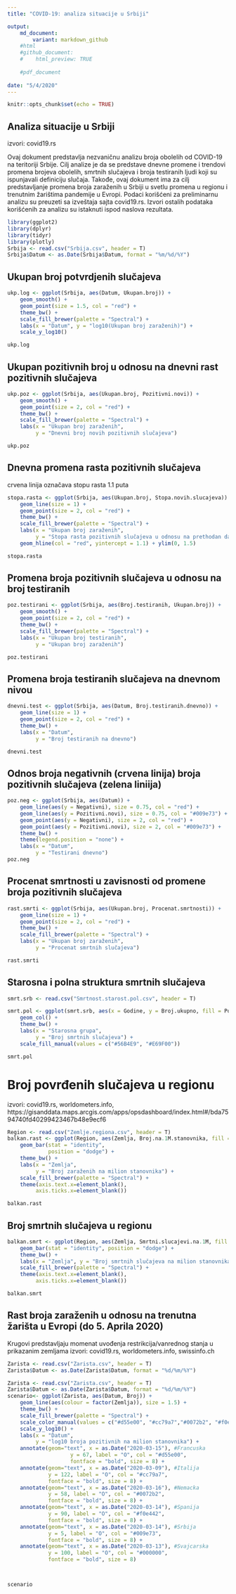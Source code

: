 ```yaml
---
title: "COVID-19: analiza situacije u Srbiji"

output: 
    md_document:
        variant: markdown_github
    #html
    #github_document:
    #    html_preview: TRUE
        
    #pdf_document
    
date: "5/4/2020"
---
```


```r
knitr::opts_chunk$set(echo = TRUE)
```

## Analiza situacije u Srbiji
izvori: covid19.rs

Ovaj dokument predstavlja nezvaničnu analizu broja obolelih od COVID-19 na teritoriji Srbije. Cilj analize je da se predstave dnevne promene i trendovi promena brojeva obolelih, smrtnih slučajeva i broja testiranih ljudi koji su ispunjavali definiciju slučaja. Takođe, ovaj dokument ima za cilj predstavljanje promena broja zaraženih u Srbiji u svetlu promena u regionu i trenutnim žarištima pandemije u Evropi. Podaci korišćeni za preliminarnu analizu su preuzeti sa izveštaja sajta covid19.rs. Izvori ostalih podataka korišćenih za analizu su istaknuti ispod naslova rezultata.   



```r
library(ggplot2)
library(dplyr)
library(tidyr)
library(plotly)
Srbija <- read.csv("Srbija.csv", header = T)
Srbija$Datum <- as.Date(Srbija$Datum, format = "%m/%d/%Y")
```

## Ukupan broj potvrdjenih slučajeva

```r

ukp.log <- ggplot(Srbija, aes(Datum, Ukupan.broj)) +
    geom_smooth() +
    geom_point(size = 1.5, col = "red") +
    theme_bw() + 
    scale_fill_brewer(palette = "Spectral") +
    labs(x = "Datum", y = "log10(Ukupan broj zaraženih)") +
    scale_y_log10()

ukp.log
```

## Ukupan pozitivnih broj u odnosu na dnevni rast pozitivnih slučajeva

```r
ukp.poz <- ggplot(Srbija, aes(Ukupan.broj, Pozitivni.novi)) +
    geom_smooth() +
    geom_point(size = 2, col = "red") +
    theme_bw() + 
    scale_fill_brewer(palette = "Spectral") +
    labs(x = "Ukupan broj zaraženih", 
         y = "Dnevni broj novih pozitivnih slučajeva")

ukp.poz


```


## Dnevna promena rasta pozitivnih slučajeva
crvena linija označava stopu rasta 1.1 puta

```r
stopa.rasta <- ggplot(Srbija, aes(Ukupan.broj, Stopa.novih.slucajeva)) +
    geom_line(size = 1) +
    geom_point(size = 2, col = "red") +
    theme_bw() + 
    scale_fill_brewer(palette = "Spectral") +
    labs(x = "Ukupan broj zaraženih", 
         y = "Stopa rasta pozitivnih slučajeva u odnosu na prethodan dan") +
    geom_hline(col = "red", yintercept = 1.1) + ylim(0, 1.5)

stopa.rasta

```


## Promena broja pozitivnih slučajeva u odnosu na broj testiranih

```r
poz.testirani <- ggplot(Srbija, aes(Broj.testiranih, Ukupan.broj)) +
    geom_smooth() +
    geom_point(size = 2, col = "red") +
    theme_bw() + 
    scale_fill_brewer(palette = "Spectral") +
    labs(x = "Ukupan broj testiranih", 
         y = "Ukupan broj zaraženih")

poz.testirani

```


## Promena broja testiranih slučajeva na dnevnom nivou

```r

dnevni.test <- ggplot(Srbija, aes(Datum, Broj.testiranih.dnevno)) +
    geom_line(size = 1) +
    geom_point(size = 2, col = "red") +
    theme_bw() + 
    labs(x = "Datum", 
         y = "Broj testiranih na dnevno")

dnevni.test

```


## Odnos broja negativnih (crvena linija) broja pozitivnih slučajeva (zelena liniija)

```r

poz.neg <- ggplot(Srbija, aes(Datum)) +
    geom_line(aes(y = Negativni), size = 0.75, col = "red") +
    geom_line(aes(y = Pozitivni.novi), size = 0.75, col = "#009e73") +
    geom_point(aes(y = Negativni), size = 2, col = "red") +
    geom_point(aes(y = Pozitivni.novi), size = 2, col = "#009e73") +
    theme_bw() +
    theme(legend.position = "none") +
    labs(x = "Datum", 
         y = "Testirani dnevno")
poz.neg

```


## Procenat smrtnosti u zavisnosti od promene broja pozitivnih slučajeva

```r

rast.smrti <- ggplot(Srbija, aes(Ukupan.broj, Procenat.smrtnosti)) +
    geom_line(size = 1) +
    geom_point(size = 2, col = "red") +
    theme_bw() + 
    scale_fill_brewer(palette = "Spectral") +
    labs(x = "Ukupan broj zaraženih", 
         y = "Procenat smrtnih slučajeva")

rast.smrti

```

## Starosna i polna struktura smrtnih slučajeva
```r
smrt.srb <- read.csv("Smrtnost.starost.pol.csv", header = T)

smrt.pol <- ggplot(smrt.srb, aes(x = Godine, y = Broj.ukupno, fill = Pol)) +
    geom_col() +
    theme_bw() + 
    labs(x = "Starosna grupa", 
         y = "Broj smrtnih slučajeva") +
    scale_fill_manual(values = c("#56B4E9", "#E69F00"))

smrt.pol

```


# Broj povrđenih slučajeva u regionu
izvori: covid19.rs, worldometers.info, https://gisanddata.maps.arcgis.com/apps/opsdashboard/index.html#/bda7594740fd40299423467b48e9ecf6



```r
Region <- read.csv("Zemlje.regiona.csv", header = T)
balkan.rast <- ggplot(Region, aes(Zemlja, Broj.na.1M.stanovnika, fill = Zemlja)) +
    geom_bar(stat = "identity", 
             position = "dodge") +
    theme_bw() + 
    labs(x = "Zemlja", 
         y = "Broj zaraženih na milion stanovnika") +
    scale_fill_brewer(palette = "Spectral") +
    theme(axis.text.x=element_blank(),
         axis.ticks.x=element_blank())

balkan.rast

```

## Broj smrtnih slučajeva u regionu

```r
balkan.smrt <- ggplot(Region, aes(Zemlja, Smrtni.slucajevi.na.1M, fill = Zemlja)) +
    geom_bar(stat = "identity", position = "dodge") +
    theme_bw() + 
    labs(x = "Zemlja", y = "Broj smrtnih slučajeva na milion stanovnika") + 
    scale_fill_brewer(palette = "Spectral") +
    theme(axis.text.x=element_blank(),
         axis.ticks.x=element_blank())

balkan.smrt

```


## Rast broja zaraženih u odnosu na trenutna žarišta u Evropi (do 5. Aprila 2020)
Krugovi predstavljaju momenat uvođenja restrikcija/vanrednog stanja u prikazanim zemljama
izvori: covid19.rs, worldometers.info, swissinfo.ch 

```r
Zarista <- read.csv("Zarista.csv", header = T)
Zarista$Datum <- as.Date(Zarista$Datum, format = "%d/%m/%Y")

```

```r
Zarista <- read.csv("Zarista.csv", header = T)
Zarista$Datum <- as.Date(Zarista$Datum, format = "%d/%m/%Y")
scenario<- ggplot(Zarista, aes(Datum, Broj)) +
    geom_line(aes(colour = factor(Zemlja)), size = 1.5) +
    theme_bw() + 
    scale_fill_brewer(palette = "Spectral") + 
    scale_color_manual(values = c("#d55e00", "#cc79a7","#0072b2", "#f0e442", "#009e73", "#000000")) +
    scale_y_log10() +
    labs(x = "Datum", 
         y = "log10 broja pozitivnih na milion stanovnika") + 
    annotate(geom="text", x = as.Date("2020-03-15"), #Francuska
                    y = 67, label = "O", col = "#d55e00", 
                    fontface = "bold", size = 8) +
    annotate(geom="text", x = as.Date("2020-03-09"), #Italija
             y = 122, label = "O", col = "#cc79a7", 
             fontface = "bold", size = 8) +
    annotate(geom="text", x = as.Date("2020-03-16"), #Nemacka
             y = 58, label = "O", col = "#0072b2", 
             fontface = "bold", size = 8) +
    annotate(geom="text", x = as.Date("2020-03-14"), #Spanija
             y = 90, label = "O", col = "#f0e442", 
             fontface = "bold", size = 8) +
    annotate(geom="text", x = as.Date("2020-03-14"), #Srbija
             y = 5, label = "O", col = "#009e73", 
             fontface = "bold", size = 8) +
    annotate(geom="text", x = as.Date("2020-03-13"), #Svajcarska
             y = 100, label = "O", col = "#000000", 
             fontface = "bold", size = 8)



scenario   

```
